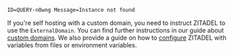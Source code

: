 `ID=QUERY-n0wng Message=Instance not found`

If you're self hosting with a custom domain, you need to instruct ZITADEL to use the `ExternalDomain`.
You can find further instructions in our guide about [custom domains](/docs/self-hosting/manage/custom-domain).
We also provide a guide on how to [configure](/docs/self-hosting/manage/configure) ZITADEL with variables from files or environment variables.
